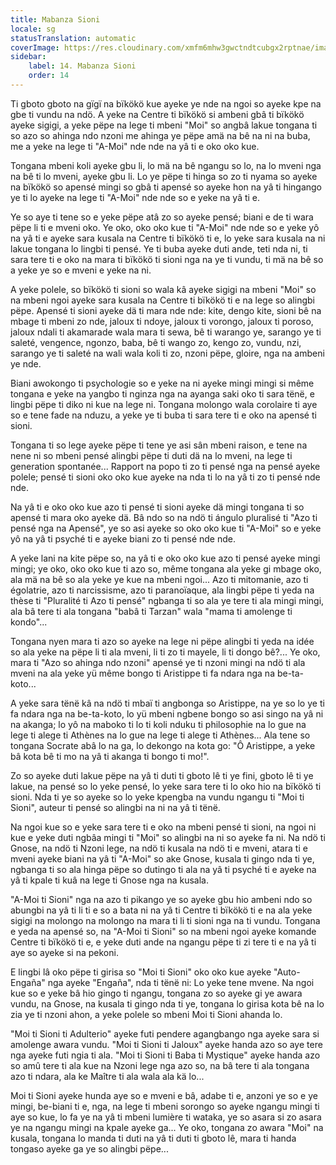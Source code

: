 ```yaml
---
title: Mabanza Sioni
locale: sg
statusTranslation: automatic
coverImage: https://res.cloudinary.com/xmfm6mhw3gwctndtcubgx2rptnae/image/upload/v1740468922/small_cover_tratado_de_psicologia_revolucionaria_a4c0dca4e0.webp
sidebar:
    label: 14. Mabanza Sioni
    order: 14
---
```

Ti gboto gboto na gïgï na bïkökö kue ayeke ye nde na ngoi so ayeke kpe na gbe ti vundu na ndö. A yeke na Centre ti bïkökö si ambeni gbâ ti bïkökö ayeke sigigi, a yeke pëpe na lege ti mbeni "Moi" so angbâ lakue tongana ti so azo so ahinga ndo nzoni me ahinga ye pëpe amä na bê na ni na buba, me a yeke na lege ti "A-Moi" nde nde na yâ ti e oko oko kue.

Tongana mbeni koli ayeke gbu li, lo mä na bê ngangu so lo, na lo mveni nga na bê ti lo mveni, ayeke gbu li. Lo ye pëpe ti hinga so zo ti nyama so ayeke na bïkökö so apensé mingi so gbâ ti apensé so ayeke hon na yâ ti hingango ye ti lo ayeke na lege ti "A-Moi" nde nde so e yeke na yâ ti e.

Ye so aye ti tene so e yeke pëpe atâ zo so ayeke pensé; biani e de ti wara pëpe li ti e mveni oko. Ye oko, oko oko kue ti "A-Moi" nde nde so e yeke yô na yâ ti e ayeke sara kusala na Centre ti bïkökö ti e, lo yeke sara kusala na ni lakue tongana lo lingbi ti pensé. Ye ti buba ayeke duti ande, teti nda ni, ti sara tere ti e oko na mara ti bïkökö ti sioni nga na ye ti vundu, ti mä na bê so a yeke ye so e mveni e yeke na ni.

A yeke polele, so bïkökö ti sioni so wala kâ ayeke sigigi na mbeni "Moi" so na mbeni ngoi ayeke sara kusala na Centre ti bïkökö ti e na lege so alingbi pëpe. Apensé ti sioni ayeke dä ti mara nde nde: kite, dengo kite, sioni bê na mbage ti mbeni zo nde, jaloux ti ndoye, jaloux ti vorongo, jaloux ti poroso, jaloux ndali ti akamarade wala mara ti sewa, bê ti warango ye, sarango ye ti saleté, vengence, ngonzo, baba, bê ti wango zo, kengo zo, vundu, nzi, sarango ye ti saleté na wali wala koli ti zo, nzoni pëpe, gloire, nga na ambeni ye nde.

Biani awokongo ti psychologie so e yeke na ni ayeke mingi mingi si même tongana e yeke na yangbo ti nginza nga na ayanga saki oko ti sara tënë, e lingbi pëpe ti diko ni kue na lege ni. Tongana molongo wala corolaire ti aye so e tene fade na nduzu, a yeke ye ti buba ti sara tere ti e oko na apensé ti sioni.

Tongana ti so lege ayeke pëpe ti tene ye asi sân mbeni raison, e tene na nene ni so mbeni pensé alingbi pëpe ti duti dä na lo mveni, na lege ti generation spontanée... Rapport na popo ti zo ti pensé nga na pensé ayeke polele; pensé ti sioni oko oko kue ayeke na nda ti lo na yâ ti zo ti pensé nde nde.

Na yâ ti e oko oko kue azo ti pensé ti sioni ayeke dä mingi tongana ti so apensé ti mara oko ayeke dä. Bâ ndo so na ndö ti ángulo pluralisé ti "Azo ti pensé nga na Apensé", ye so asi ayeke so oko oko kue ti "A-Moi" so e yeke yô na yâ ti psyché ti e ayeke biani zo ti pensé nde nde.

A yeke lani na kite pëpe so, na yâ ti e oko oko kue azo ti pensé ayeke mingi mingi; ye oko, oko oko kue ti azo so, même tongana ala yeke gi mbage oko, ala mä na bê so ala yeke ye kue na mbeni ngoi... Azo ti mitomanie, azo ti égolatrie, azo ti narcissisme, azo ti paranoïaque, ala lingbi pëpe ti yeda na thèse ti "Pluralité ti Azo ti pensé" ngbanga ti so ala ye tere ti ala mingi mingi, ala bâ tere ti ala tongana "babâ ti Tarzan" wala "mama ti amolenge ti kondo"...

Tongana nyen mara ti azo so ayeke na lege ni pëpe alingbi ti yeda na idée so ala yeke na pëpe li ti ala mveni, li ti zo ti mayele, li ti dongo bê?... Ye oko, mara ti "Azo so ahinga ndo nzoni" apensé ye ti nzoni mingi na ndö ti ala mveni na ala yeke yü même bongo ti Aristippe ti fa ndara nga na be-ta-koto...

A yeke sara tënë kâ na ndö ti mbaï ti angbonga so Aristippe, na ye so lo ye ti fa ndara nga na be-ta-koto, lo yü mbeni ngbene bongo so asi singo na yâ ni na akanga; lo yô na maboko ti lo ti koli nduku ti philosophie na lo gue na lege ti alege ti Athènes na lo gue na lege ti alege ti Athènes... Ala tene so tongana Socrate abâ lo na ga, lo dekongo na kota go: "Ô Aristippe, a yeke bâ kota bê ti mo na yâ ti akanga ti bongo ti mo!".

Zo so ayeke duti lakue pëpe na yâ ti duti ti gboto lê ti ye fini, gboto lê ti ye lakue, na pensé so lo yeke pensé, lo yeke sara tere ti lo oko hio na bïkökö ti sioni. Nda ti ye so ayeke so lo yeke kpengba na vundu ngangu ti "Moi ti Sioni", auteur ti pensé so alingbi na ni na yâ ti tënë.

Na ngoi kue so e yeke sara tere ti e oko na mbeni pensé ti sioni, na ngoi ni kue e yeke duti ngbâa mingi ti "Moi" so alingbi na ni so ayeke fa ni. Na ndö ti Gnose, na ndö ti Nzoni lege, na ndö ti kusala na ndö ti e mveni, atara ti e mveni ayeke biani na yâ ti "A-Moi" so ake Gnose, kusala ti gingo nda ti ye, ngbanga ti so ala hinga pëpe so dutingo ti ala na yâ ti psyché ti e ayeke na yâ ti kpale ti kuâ na lege ti Gnose nga na kusala.

"A-Moi ti Sioni" nga na azo ti pikango ye so ayeke gbu hio ambeni ndo so abungbi na yâ ti li ti e so a bata ni na yâ ti Centre ti bïkökö ti e na ala yeke sigigi na molongo na molongo na mara ti li ti sioni nga na ti vundu. Tongana e yeda na apensé so, na "A-Moi ti Sioni" so na mbeni ngoi ayeke komande Centre ti bïkökö ti e, e yeke duti ande na ngangu pëpe ti zi tere ti e na yâ ti aye so ayeke si na pekoni.

E lingbi lâ oko pëpe ti girisa so "Moi ti Sioni" oko oko kue ayeke "Auto-Engaña" nga ayeke "Engaña", nda ti tënë ni: Lo yeke tene mvene. Na ngoi kue so e yeke bâ hio gingo ti ngangu, tongana zo so ayeke gi ye awara vundu, na Gnose, na kusala ti gingo nda ti ye, tongana lo girisa kota bê na lo zia ye ti nzoni ahon, a yeke polele so mbeni Moi ti Sioni ahanda lo.

"Moi ti Sioni ti Adulterio" ayeke futi pendere agangbango nga ayeke sara si amolenge awara vundu. "Moi ti Sioni ti Jaloux" ayeke handa azo so aye tere nga ayeke futi ngia ti ala. "Moi ti Sioni ti Baba ti Mystique" ayeke handa azo so amû tere ti ala kue na Nzoni lege nga azo so, na bâ tere ti ala tongana azo ti ndara, ala ke Maître ti ala wala ala kä lo...

Moi ti Sioni ayeke hunda aye so e mveni e bâ, adabe ti e, anzoni ye so e ye mingi, be-biani ti e, nga, na lege ti mbeni sorongo so ayeke ngangu mingi ti aye so kue, lo fa ye na yâ ti mbeni lumière ti wataka, ye so asara si zo asara ye na ngangu mingi na kpale ayeke ga... Ye oko, tongana zo awara "Moi" na kusala, tongana lo manda ti duti na yâ ti duti ti gboto lê, mara ti handa tongaso ayeke ga ye so alingbi pëpe...

